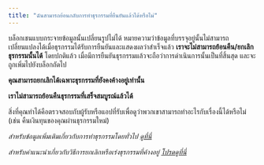 ```yaml
---
title: "ฉันสามารถย้อนกลับการทำธุรกรรมที่ยืนยันแล้วได้หรือไม่"
---
```


บล็อกเชนแบบกระจายข้อมูลนั้นเปลี่ยนรูปไม่ได้ หมายความว่าข้อมูลที่บรรจุอยู่นั้นไม่สามารถเปลี่ยนแปลงได้เมื่อธุรกรรมได้รับการยืนยันและแสดงผลว่าสำเร็จแล้ว **เราจะไม่สามารถย้อนคืน/ยกเลิกธุรกรรมนั้นได้** โดยปกติแล้ว เมื่อมีการยืนยันธุรกรรมแล้วจะถือว่าการดำเนินการนั้นเป็นที่สิ้นสุด และจะถูกเพิ่มไปยังบล็อกถัดไป

**คุณสามารถยกเลิกได้เฉพาะธุรกรรมที่ยังคงค้างอยู่เท่านั้น**

**เราไม่สามารถย้อนคืนธุรกรรมที่เสร็จสมบูรณ์แล้วได้**

สิ่งที่คุณทำได้คือตรวจสอบกับผู้รับหรือแอปที่รับเพื่อดูว่าพวกเขาสามารถทำอะไรกับเรื่องนี้ได้หรือไม่ (เช่น คืนเงินทุนของคุณผ่านธุรกรรมใหม่)

_สำหรับข้อมูลเพิ่มเติมเกี่ยวกับการทำธุรกรรมโดยทั่วไป [ดูที่นี่](/transactions-and-gas/transactions/user-guide-transactions-and-failed-transactions)_

_สำหรับคำแนะนำเกี่ยวกับวิธีการยกเลิกหรือเร่งธุรกรรมที่ค้างอยู่ [โปรดดูที่นี่](/transactions-and-gas/transactions/how-to-speed-up-or-cancel-a-pending-transaction)_
